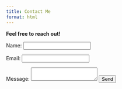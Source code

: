 ```yaml
---
title: Contact Me
format: html
---
```


**Feel free to reach out!**

<form action="https://formspree.io/your-email" method="POST">
  <label for="name">Name:</label>
  <input type="text" id="name" name="name" required>

  <label for="email">Email:</label>
  <input type="email" id="email" name="_replyto" required>

  <label for="message">Message:</label>
  <textarea id="message" name="message"></textarea>

  <button type="submit">Send</button>
</form>